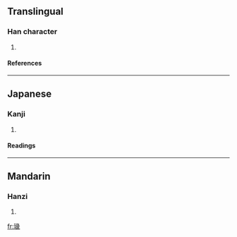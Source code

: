 ==Translingual==
===Han character===
{{Han char|rn=96|rad=玉|as=12|sn=16|four=|canj=一土女一心 (MGVMP)}}
# {{defn|Han|sort=玉12}}
====References====
{{Han ref|kx=0741.230|dkj=21224|dj=1151.030|hdz=21138.180|uh=748F|ud=29839}}

----
==Japanese==
===Kanji===
{{ja-kanji|grade=|rs=玉12}}
# {{defn|Japanese}} 
====Readings====
{{ja-readings|on=[[てい]] (tei), [[でい]] (dei), [[えつ]] (etsu), [[おち]] (ochi), [[えい]] (ei), [[え]] (e)|kun=|nanori=}}

----
==Mandarin==
===Hanzi===
{{cmn-hanzi|pin=[[zhì]] ([[zhi4]])|wg=chih<sup>4</sup>}}
# {{defn|Mandarin}}

[[fr:璏]]